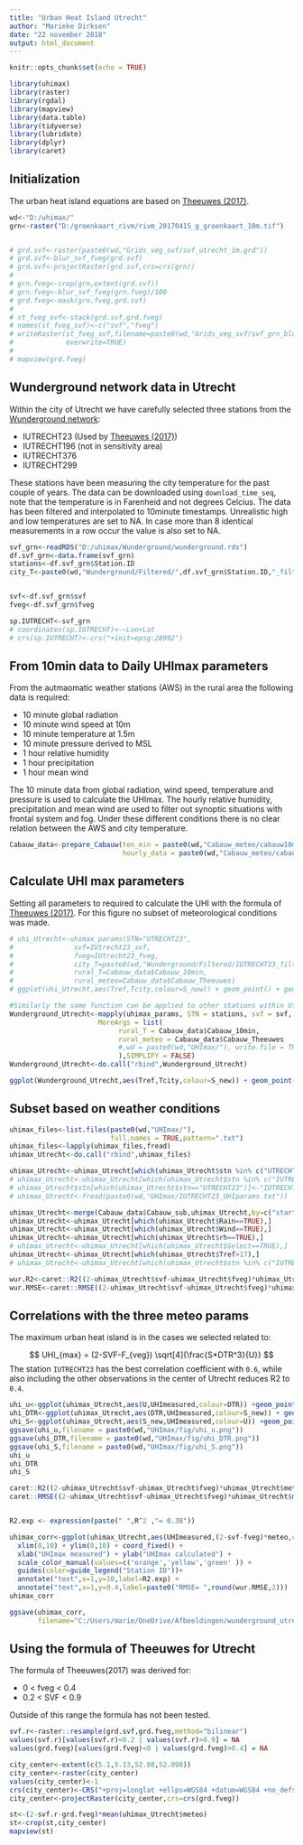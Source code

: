 ```yaml
---
title: "Urban Heat Island Utrecht"
author: "Marieke Dirksen"
date: "22 november 2018"
output: html_document
---
```


```r
knitr::opts_chunk$set(echo = TRUE)
```


```r
library(uhimax)
library(raster)
library(rgdal)
library(mapview)
library(data.table)
library(tidyverse)
library(lubridate)
library(dplyr)
library(caret)
```

## Initialization
The urban heat island equations are based on [Theeuwes (2017)](https://rmets.onlinelibrary.wiley.com/doi/full/10.1002/joc.4717).

```r
wd<-"D:/uhimax/"
grn<-raster("D:/groenkaart_rivm/rivm_20170415_g_groenkaart_10m.tif")


# grd.svf<-raster(paste0(wd,"Grids_veg_svf/svf_utrecht_1m.grd"))
# grd.svf<-blur_svf_fveg(grd.svf)
# grd.svf<-projectRaster(grd.svf,crs=crs(grn))
# 
# grn.fveg<-crop(grn,extent(grd.svf))
# grn.fveg<-blur_svf_fveg(grn.fveg)/100
# grd.fveg<-mask(grn.fveg,grd.svf)
# 
# st_fveg_svf<-stack(grd.svf,grd.fveg)
# names(st_fveg_svf)<-c("svf","fveg")
# writeRaster(st_fveg_svf,filename=paste0(wd,"Grids_veg_svf/svf_grn_blur500m.grd"),
#             overwrite=TRUE)
# 
# mapview(grd.fveg)
```
## Wunderground network data in Utrecht
Within the city of Utrecht we have carefully selected three stations from the [Wunderground network](www.wunderground.com):

* IUTRECHT23 (Used by [Theeuwes (2017)](https://rmets.onlinelibrary.wiley.com/doi/full/10.1002/joc.4717))
* IUTRECHT196 (not in sensitivity area)
* IUTRECHT376
* IUTRECHT299

These stations have been measuring the city temperature for the past couple of years. The data can be downloaded using `download_time_seq`, note that the temperature is in Farenheid and not degrees Celcius. The data has been filtered and interpolated to 10minute timestamps. Unrealistic high and low temperatures are set to NA. In case more than 8 identical measurements in a row occur the value is also set to NA.

```r

svf_grn<-readRDS("D:/uhimax/Wunderground/wunderground.rds")
df.svf_grn<-data.frame(svf_grn)
stations<-df.svf_grn$Station.ID
city_T<-paste0(wd,"Wunderground/Filtered/",df.svf_grn$Station.ID,"_filtered.rds")


svf<-df.svf_grn$svf
fveg<-df.svf_grn$fveg

sp.IUTRECHT<-svf_grn
# coordinates(sp.IUTRECHT)<-~Lon+Lat
# crs(sp.IUTRECHT)<-crs("+init=epsg:28992")
```

## From 10min data to Daily UHImax parameters

From the autmaomatic weather stations (AWS) in the rural area the following data is required:

* 10 minute global radiation
* 10 minute wind speed at 10m
* 10 minute temperature at 1.5m
* 10 minute pressure derived to MSL
* 1 hour relative humidity
* 1 hour precipitation 
* 1 hour mean wind

The 10 minute data from global radiation, wind speed, temperature and pressure is used to calculate the UHImax. The hourly relative humidity, precipitation and mean wind are used to filter out synoptic situations with frontal system and fog. Under these different conditions there is no clear relation between the AWS and city temperature.


```r
Cabauw_data<-prepare_Cabauw(ten_min = paste0(wd,"Cabauw_meteo/cabauw10min.csv"),
                            hourly_data = paste0(wd,"Cabauw_meteo/cabauw_hourly.csv"))
```





## Calculate UHI max parameters 

Setting all parameters to required to calculate the UHI with the formula of [Theeuwes (2017)](https://rmets.onlinelibrary.wiley.com/doi/full/10.1002/joc.4717). For this figure no subset of meteorological conditions was made. 

```r
# uhi_Utrecht<-uhimax_params(STN="UTRECHT23",
#               svf=IUtrecht23_svf,
#               fveg=IUtrecht23_fveg,
#               city_T=paste0(wd,"Wunderground/Filtered/IUTRECHT23_filtered.rds"),
#               rural_T=Cabauw_data$Cabauw_10min,
#               rural_meteo=Cabauw_data$Cabauw_Theeuwes)
# ggplot(uhi_Utrecht,aes(Tref,Tcity,colour=S_new)) + geom_point() + geom_abline() + scale_color_gradientn(colours = heat.colors(20))

#Similarly the same function can be applied to other stations within Utrecht:
Wunderground_Utrecht<-mapply(uhimax_params, STN = stations, svf = svf, fveg = fveg, city_T = city_T,
                      MoreArgs = list(
                           rural_T = Cabauw_data$Cabauw_10min,
                           rural_meteo = Cabauw_data$Cabauw_Theeuwes
                           #,wd = paste0(wd,"UHImax/"), write.file = TRUE
                           ),SIMPLIFY = FALSE)
Wunderground_Utrecht<-do.call("rbind",Wunderground_Utrecht)

ggplot(Wunderground_Utrecht,aes(Tref,Tcity,colour=S_new)) + geom_point() + geom_abline() + scale_color_gradientn(colours = heat.colors(20))

```

## Subset based on weather conditions
```r
uhimax_files<-list.files(paste0(wd,"UHImax/"),
                         full.names = TRUE,pattern=".txt")
uhimax_files<-lapply(uhimax_files,fread)
uhimax_Utrecht<-do.call("rbind",uhimax_files)

uhimax_Utrecht<-uhimax_Utrecht[which(uhimax_Utrecht$stn %in% c("UTRECHT23","IUTRECHT376","IUTRECHT299")),]
# uhimax_Utrecht<-uhimax_Utrecht[which(uhimax_Utrecht$stn %in% c("IUTRECHT299")),]
# uhimax_Utrecht$stn[which(uhimax_Utrecht$stn=="UTRECHT23")]<-"IUTRECHT23"
# uhimax_Utrecht<-fread(paste0(wd,"UHImax/IUTRECHT23_UHIparams.txt"))

uhimax_Utrecht<-merge(Cabauw_data$Cabauw_sub,uhimax_Utrecht,by=c("start","stop"))
uhimax_Utrecht<-uhimax_Utrecht[which(uhimax_Utrecht$Rain==TRUE),]
uhimax_Utrecht<-uhimax_Utrecht[which(uhimax_Utrecht$Wind==TRUE),]
uhimax_Utrecht<-uhimax_Utrecht[which(uhimax_Utrecht$rh==TRUE),]
# uhimax_Utrecht<-uhimax_Utrecht[which(uhimax_Utrecht$Select==TRUE),]
uhimax_Utrecht<-uhimax_Utrecht[which(uhimax_Utrecht$Tref>17),]
# uhimax_Utrecht<-uhimax_Utrecht[which(uhimax_Utrecht$stn %in% c("IUTRECHT23","IUTRECHT376")),]

wur.R2<-caret::R2((2-uhimax_Utrecht$svf-uhimax_Utrecht$fveg)*uhimax_Utrecht$meteo,uhimax_Utrecht$UHImeasured)
wur.RMSE<-caret::RMSE((2-uhimax_Utrecht$svf-uhimax_Utrecht$fveg)*uhimax_Utrecht$meteo,uhimax_Utrecht$UHImeasured)

```

## Correlations with the three meteo params

The maximum urban heat island is in the cases we selected related to:

$$ UHI_{max} = (2-SVF-F_{veg}) \sqrt[4]{\frac{S*DTR^3}{U}} $$
The station `IUTRECHT23` has the best correlation coefficient with `0.6`, while also including the other observations in the center of Utrecht reduces R2 to `0.4`. 

```r
uhi_u<-ggplot(uhimax_Utrecht,aes(U,UHImeasured,colour=DTR)) +geom_point() + scale_color_gradientn(colours = terrain.colors(20))
uhi_DTR<-ggplot(uhimax_Utrecht,aes(DTR,UHImeasured,colour=S_new)) + geom_point()+scale_color_gradientn(colours = heat.colors(20))
uhi_S<-ggplot(uhimax_Utrecht,aes(S_new,UHImeasured,colour=U)) +geom_point() + geom_point()+scale_color_gradientn(colours = topo.colors(20))
ggsave(uhi_u,filename = paste0(wd,"UHImax/fig/uhi_u.png"))
ggsave(uhi_DTR,filename = paste0(wd,"UHImax/fig/uhi_DTR.png"))
ggsave(uhi_S,filename = paste0(wd,"UHImax/fig/uhi_S.png"))
uhi_u
uhi_DTR
uhi_S

caret::R2((2-uhimax_Utrecht$svf-uhimax_Utrecht$fveg)*uhimax_Utrecht$meteo,uhimax_Utrecht$UHImeasured)
caret::RMSE((2-uhimax_Utrecht$svf-uhimax_Utrecht$fveg)*uhimax_Utrecht$meteo,uhimax_Utrecht$UHImeasured)


R2.exp <- expression(paste(" ",R^2 ,"= 0.38"))

uhimax_corr<-ggplot(uhimax_Utrecht,aes(UHImeasured,(2-svf-fveg)*meteo,colour=factor(stn))) +   geom_point(size=3) + geom_abline() + 
  xlim(0,10) + ylim(0,10) + coord_fixed() +
  xlab("UHImax measured") + ylab("UHImax calculated") +
  scale_color_manual(values=c('orange','yellow','green' )) +
  guides(color=guide_legend("Station ID"))+
  annotate("text",x=1,y=10,label=R2.exp) +
  annotate("text",x=1,y=9.4,label=paste0("RMSE= ",round(wur.RMSE,2)))
uhimax_corr

ggsave(uhimax_corr,
       filename="C:/Users/marie/OneDrive/Afbeeldingen/wunderground_utrecht.png")
```
## Using the formula of Theeuwes for Utrecht

The formula of Theeuwes(2017) was derived for:

* 0 < fveg < 0.4
* 0.2 < SVF < 0.9

Outside of this range the formula has not been tested.
```r
svf.r<-raster::resample(grd.svf,grd.fveg,method="bilinear")
values(svf.r)[values(svf.r)<0.2 | values(svf.r)>0.9] = NA
values(grd.fveg)[values(grd.fveg)<0 | values(grd.fveg)>0.4] = NA

city_center<-extent(c(5.1,5.13,52.08,52.098))
city_center<-raster(city_center)
values(city_center)<-1
crs(city_center)<-CRS("+proj=longlat +ellps=WGS84 +datum=WGS84 +no_defs")
city_center<-projectRaster(city_center,crs=crs(grd.fveg))

st<-(2-svf.r-grd.fveg)*mean(uhimax_Utrecht$meteo)
st<-crop(st,city_center)
mapview(st)
```


<!-- ## Exploring non-linearity -->
<!-- ```{r visualization} -->
<!-- ggplot(uhimax_Utrecht,aes(UHImeasured,(2-svf-fveg)*meteo,colour=factor(stn))) +geom_point() +geom_abline() + xlim(0,10) +ylim(0,10) -->

<!-- ggplot(uhimax_Utrecht,aes(x=UHImeasured/(DTR*U),y=S/(rho*Cp*24))) +geom_point() +ylim(0,0.018) +xlim(0,0.80) -->

<!-- # y<-uhimax_Utrecht$S/(uhimax_Utrecht$rho*Cp*24) -->
<!-- # x<-uhimax_Utrecht$UHImeasured/(uhimax_Utrecht$DTR*uhimax_Utrecht$U) -->
<!-- # df<-data.frame(y,x) -->
<!-- # fit=nls(y ~ b*x^a,data=df,start=list(b=0.27,a=1.7)) -->

<!-- #p.meteo<-ggplot(uhimax_Utrecht,aes(UHImeasured,meteo,colour=factor(stn))) +geom_point() +geom_abline() -->
<!-- #p.meteo -->
<!-- #ggsave(p.meteo,filename = paste0(wd,"inst/UHImax/fig/uhimax_measured.png")) -->
<!-- ``` -->

<!-- ## Correlations with the vegetation and sky view factor -->
<!-- ```{r} -->
<!-- #####################Fitting it ourselfs -->
<!-- library(lme4) -->
<!-- fits<-lmList(formula=UHImeasured~0+meteo | stn,data=uhimax_Utrecht) #Residual standard error: 0.04697533 -->
<!-- coef_fits<-coef(fits) -->
<!-- names(coef_fits)<-"alpha" -->
<!-- coef_fits$stn<-rownames(coef_fits) -->
<!-- full_m<-merge(coef_fits,uhimax_Utrecht,by="stn") -->

<!-- # intercept_station<-coef_fits[1]+full_m$svf[1]+full_m$fveg[1] -->

<!-- # fit=lm(alpha ~ svf+fveg,data=full_m) -->
<!-- # a1=coef(fit)[1] -->
<!-- # a2=coef(fit)[2] -->
<!-- # a3=coef(fit)[3] -->

<!-- ggplot(data=full_m,aes(fveg,alpha))+geom_point()+ -->
<!--   xlab("fveg")+ -->
<!--   ylab("alpha")+ -->
<!--   geom_abline() -->

<!-- ggplot(data=full_m,aes(svf,alpha))+geom_point()+ -->
<!--   xlab("svf")+ -->
<!--   ylab("alpha")+ -->
<!--   geom_abline() -->

<!-- ggplot(data=full_m,aes(2-svf-fveg,alpha,colour=factor(stn)))+geom_point()+ -->
<!--   xlab("2-SVF-fveg")+ -->
<!--   ylab("alpha")+ -->
<!--   geom_abline() -->

<!-- ``` -->





